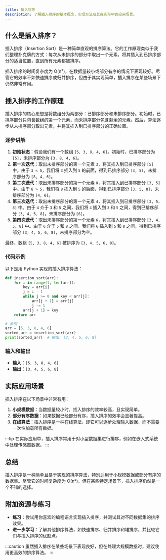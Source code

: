 ```yaml
---
title: 插入排序
description: 了解插入排序的基本概念、实现方法及其在实际中的应用场景。
---
```


## 什么是插入排序？

插入排序（Insertion Sort）是一种简单直观的排序算法。它的工作原理类似于我们整理扑克牌的方式：每次从未排序的部分中取出一个元素，将其插入到已排序部分的适当位置，直到所有元素都被排序。

插入排序的时间复杂度为 O(n²)，在数据量较小或部分有序的情况下表现较好。尽管它的效率不如快速排序或归并排序，但由于其实现简单，插入排序在某些场景下仍然非常有用。

## 插入排序的工作原理

插入排序的核心思想是将数组分为两部分：已排序部分和未排序部分。初始时，已排序部分只包含数组的第一个元素，而未排序部分包含剩余的元素。然后，算法逐步从未排序部分取出元素，并将其插入到已排序部分的正确位置。

### 逐步讲解

1. **初始状态**：假设我们有一个数组 `[5, 3, 8, 4, 6]`。初始时，已排序部分为 `[5]`，未排序部分为 `[3, 8, 4, 6]`。
2. **第一次迭代**：取出未排序部分的第一个元素 `3`，将其插入到已排序部分 `[5]` 中。由于 `3 < 5`，我们将 `3` 插入到 `5` 的前面，得到已排序部分 `[3, 5]`，未排序部分为 `[8, 4, 6]`。
3. **第二次迭代**：取出未排序部分的第一个元素 `8`，将其插入到已排序部分 `[3, 5]` 中。由于 `8 > 5`，我们将 `8` 插入到 `5` 的后面，得到已排序部分 `[3, 5, 8]`，未排序部分为 `[4, 6]`。
4. **第三次迭代**：取出未排序部分的第一个元素 `4`，将其插入到已排序部分 `[3, 5, 8]` 中。由于 `4` 介于 `3` 和 `5` 之间，我们将 `4` 插入到 `3` 和 `5` 之间，得到已排序部分 `[3, 4, 5, 8]`，未排序部分为 `[6]`。
5. **第四次迭代**：取出未排序部分的第一个元素 `6`，将其插入到已排序部分 `[3, 4, 5, 8]` 中。由于 `6` 介于 `5` 和 `8` 之间，我们将 `6` 插入到 `5` 和 `8` 之间，得到已排序部分 `[3, 4, 5, 6, 8]`，未排序部分为空。

最终，数组 `[5, 3, 8, 4, 6]` 被排序为 `[3, 4, 5, 6, 8]`。

### 代码示例

以下是用 Python 实现的插入排序算法：

```python
def insertion_sort(arr):
    for i in range(1, len(arr)):
        key = arr[i]
        j = i - 1
        while j >= 0 and key < arr[j]:
            arr[j + 1] = arr[j]
            j -= 1
        arr[j + 1] = key
    return arr

# 示例
arr = [5, 3, 8, 4, 6]
sorted_arr = insertion_sort(arr)
print(sorted_arr)  # 输出: [3, 4, 5, 6, 8]
```

### 输入和输出

- **输入**：`[5, 3, 8, 4, 6]`
- **输出**：`[3, 4, 5, 6, 8]`

## 实际应用场景

插入排序在以下场景中非常有用：

1. **小规模数据**：当数据量较小时，插入排序的效率较高，且实现简单。
2. **部分有序数据**：如果数据已经部分有序，插入排序的效率会显著提高。
3. **在线算法**：插入排序是一种在线算法，即它可以逐步处理输入数据，而不需要一次性加载所有数据。

:::tip
在实际应用中，插入排序常用于对小型数据集进行排序，例如在嵌入式系统中处理传感器数据。
:::

## 总结

插入排序是一种简单且易于实现的排序算法，特别适用于小规模数据或部分有序的数据集。尽管它的时间复杂度为 O(n²)，但在某些特定场景下，插入排序仍然是一个不错的选择。

## 附加资源与练习

- **练习**：尝试用你喜欢的编程语言实现插入排序，并测试其对不同数据集的排序效果。
- **进一步学习**：了解其他排序算法，如快速排序、归并排序和堆排序，并比较它们与插入排序的优缺点。

:::caution
虽然插入排序在某些场景下表现良好，但在处理大规模数据时，建议使用更高效的排序算法。
:::